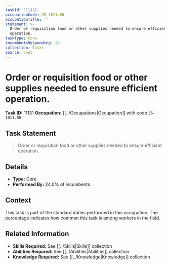 ```yaml
---
taskId: '11131'
occupationCode: 35-1011.00
occupationTitle: ''
statement: >-
  Order or requisition food or other supplies needed to ensure efficient
  operation.
taskType: Core
incumbentsResponding: 24
collection: Tasks
source: onet
---
```

# Order or requisition food or other supplies needed to ensure efficient operation.

**Task ID:** 11131
**Occupation:** [[../Occupations|Occupation]] with code `35-1011.00`

## Task Statement

> Order or requisition food or other supplies needed to ensure efficient operation.

## Details

- **Type:** Core
- **Performed By:** 24.0% of incumbents

## Context

This task is part of the standard duties performed in this occupation. The percentage indicates how common this task is among workers in the field.

## Related Information

- **Skills Required:** See [[../Skills|Skills]] collection
- **Abilities Required:** See [[../Abilities|Abilities]] collection
- **Knowledge Required:** See [[../Knowledge|Knowledge]] collection
